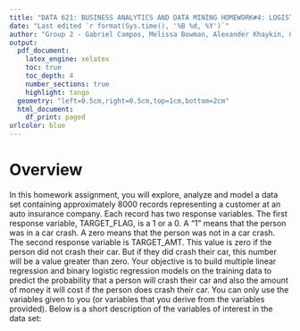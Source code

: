 ```yaml
---
title: "DATA 621: BUSINESS ANALYTICS AND DATA MINING HOMEWORK#4: LOGISTIC REGRESSION"
date: "Last edited `r format(Sys.time(), '%B %d, %Y')`"
author: "Group 2 - Gabriel Campos, Melissa Bowman, Alexander Khaykin, & Jennifer Abinette"
output:
  pdf_document:
    latex_engine: xelatex
    toc: true
    toc_depth: 4
    number_sections: true
    highlight: tango
  geometry: "left=0.5cm,right=0.5cm,top=1cm,bottom=2cm"
  html_document:
    df_print: paged
urlcolor: blue
---
```


# Overview

In this homework assignment, you will explore, analyze and model a data set containing approximately 8000
records representing a customer at an auto insurance company. Each record has two response variables. The
first response variable, TARGET_FLAG, is a 1 or a 0. A “1” means that the person was in a car crash. A zero
means that the person was not in a car crash. The second response variable is TARGET_AMT. This value is zero
if the person did not crash their car. But if they did crash their car, this number will be a value greater than zero.
Your objective is to build multiple linear regression and binary logistic regression models on the training data
to predict the probability that a person will crash their car and also the amount of money it will cost if the person
does crash their car. You can only use the variables given to you (or variables that you derive from the variables
provided). Below is a short description of the variables of interest in the data set: